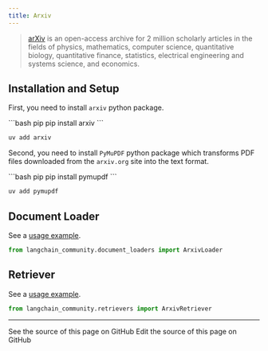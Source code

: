 ```yaml
---
title: Arxiv
---
```


>[arXiv](https://arxiv.org/) is an open-access archive for 2 million scholarly articles in the fields of physics,
> mathematics, computer science, quantitative biology, quantitative finance, statistics, electrical engineering and
> systems science, and economics.


## Installation and Setup

First, you need to install `arxiv` python package.

<CodeGroup>
```bash pip
pip install arxiv
```

```bash uv
uv add arxiv
```
</CodeGroup>

Second, you need to install `PyMuPDF` python package which transforms PDF files downloaded from the `arxiv.org` site into the text format.

<CodeGroup>
```bash pip
pip install pymupdf
```

```bash uv
uv add pymupdf
```
</CodeGroup>

## Document Loader

See a [usage example](/oss/python/integrations/document_loaders/arxiv).

```python
from langchain_community.document_loaders import ArxivLoader
```

## Retriever

See a [usage example](/oss/python/integrations/retrievers/arxiv).

```python
from langchain_community.retrievers import ArxivRetriever
```

---

<CardGroup cols={2}>
  <Card title="View Source" icon="eye" href="https://github.com/langchain-ai/docs/blob/main/src/oss/python/integrations/providers/arxiv.mdx">
    See the source of this page on GitHub
  </Card>
  <Card title="Edit Source" icon="pen-to-square" href="https://github.com/langchain-ai/docs/edit/main/src/oss/python/integrations/providers/arxiv.mdx">
    Edit the source of this page on GitHub
  </Card>
</CardGroup>
